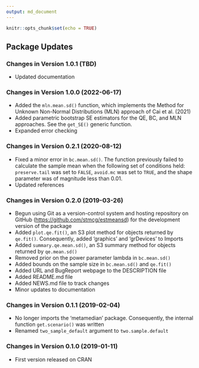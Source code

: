 ```yaml
---
output: md_document
---
```


```r
knitr::opts_chunk$set(echo = TRUE)
```

## Package Updates

### Changes in Version 1.0.1 (TBD)
*  Updated documentation

### Changes in Version 1.0.0 (2022-06-17)
*  Added the `mln.mean.sd()` function, which implements the Method for Unknown 
   Non-Normal Distributions (MLN) approach of Cai et al. (2021)
*  Added parametric bootstrap SE estimators for the QE, BC, and MLN approaches. 
   See the `get_SE()` generic function.
*  Expanded error checking
   
### Changes in Version 0.2.1 (2020-08-12)
*  Fixed a minor error in `bc.mean.sd()`. The function previously failed to 
   calculate the sample mean when the following set of conditions held: 
   `preserve.tail` was set to `FALSE`, `avoid.mc` was set to `TRUE`, and the 
   shape parameter was of magnitude less than 0.01. 
*  Updated references

### Changes in Version 0.2.0 (2019-03-26)
*  Begun using Git as a version-control system and hosting repository on GitHub
   ([https://github.com/stmcg/estmeansd](https://github.com/stmcg/estmeansd)) 
   for the development version of the package
*  Added `plot.qe.fit()`, an S3 plot method for objects returned by `qe.fit()`. 
   Consequently, added 'graphics' and 'grDevices' to Imports
*  Added `summary.qe.mean.sd()`, an S3 summary method for objects returned by 
   `qe.mean.sd()`
*  Removed prior on the power parameter lambda in `bc.mean.sd()`
*  Added bounds on the sample size in `bc.mean.sd()` and `qe.fit()`
*  Added URL and BugReport webpage to the DESCRIPTION file
*  Added README.md file
*  Added NEWS.md file to track changes
*  Minor updates to documentation

### Changes in Version 0.1.1 (2019-02-04)
*  No longer imports the 'metamedian' package. Consequently, the internal 
   function `get.scenario()` was written
*  Renamed `two_sample_default` argument to `two.sample.default`

### Changes in Version 0.1.0 (2019-01-11)
*  First version released on CRAN


